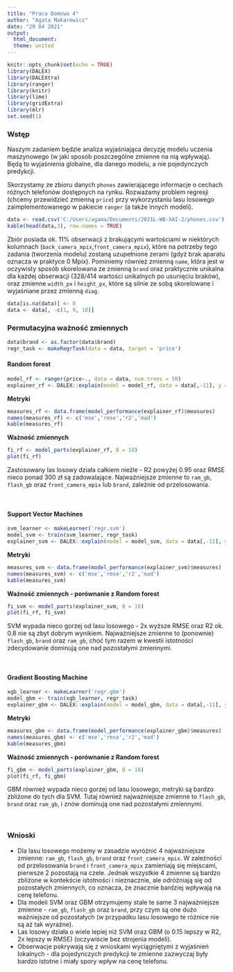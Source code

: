 ```yaml
---
title: "Praca Domowa 4"
author: "Agata Makarewicz"
date: "29 04 2021"
output: 
  html_document:
  theme: united
---
```


```r
knitr::opts_chunk$set(echo = TRUE)
library(DALEX)
library(DALEXtra)
library(ranger)
library(knitr)
library(lime)
library(gridExtra)
library(mlr)
set.seed(1)
```

### Wstęp 

Naszym zadaniem będzie analiza wyjaśniająca decyzję modelu uczenia maszynowego (w jaki sposób poszczególne zmienne na nią wpływają). Będą to wyjaśnienia globalne, dla danego modelu, a nie pojedynczych predykcji.

Skorzystamy ze zbioru danych `phones` zawierającego informacje o cechach różnych telefonów dostępnych na rynku. Rozważamy problem regresji (chcemy przewidzieć zmienną `price`) przy wykorzystaniu lasu losowego zaimplementowanego w pakiecie `ranger` (a także innych modeli).

```r
data <- read.csv('C:/Users/agama/Documents/2021L-WB-XAI-2/phones.csv')
kable(head(data,3), row.names = TRUE)
```

Zbiór posiada ok. 11% obserwacji z brakującymi wartościami w niektórych kolumnach (`back_camera_mpix`,`front_camera_mpix`), które na potrzeby tego zadania (tworzenia modelu) zostaną uzupełnione zerami (gdyż brak aparatu oznacza w praktyce 0 Mpix). Pominiemy również zmienną `name`, która jest w oczywisty sposób skorelowana ze zmienną `brand` oraz praktycznie unikalna dla każdej obserwacji (328/414 wartości unikalnych po usunięciu braków), oraz zmienne `width_px` i `height_px`, które są silnie ze sobą skorelowane i wyjaśniane przez zmienną `diag`.

```r
data[is.na(data)] <- 0 
data <- data[, -c(1, 9, 10)]
```

### Permutacyjna ważność zmiennych

```r
data$brand <- as.factor(data$brand)
regr_task <- makeRegrTask(data = data, target = 'price')
```

#### Random forest 

```r
model_rf <- ranger(price~., data = data, num.trees = 50)
explainer_rf <- DALEX::explain(model = model_rf, data = data[,-11], y = data$price) 
```

**Metryki**

```r
measures_rf <- data.frame(model_performance(explainer_rf)$measures)
names(measures_rf) <- c('mse','rmse','r2','mad')
kable(measures_rf)
```

**Ważność zmiennych**

```r
fi_rf <- model_parts(explainer_rf, B = 10)
plot(fi_rf)
```

Zastosowany las losowy działa całkiem nieźle - R2 powyżej 0.95 oraz RMSE nieco ponad 300 zł są zadowalające. Najważniejsze zmienne to `ram_gb`, `flash_gb` oraz `front_camera_mpix` lub `brand`, zależnie od przelosowania.

$~$

#### Support Vector Machines

```r
svm_learner <- makeLearner('regr.svm')
model_svm <- train(svm_learner, regr_task)
explainer_svm <- DALEX::explain(model = model_svm, data = data[,-11], y = data$price)
```

**Metryki**

```r
measures_svm <- data.frame(model_performance(explainer_svm)$measures)
names(measures_svm) <- c('mse','rmse','r2','mad')
kable(measures_svm)
```

**Ważność zmiennych - porównanie z Random forest**

```r
fi_svm <- model_parts(explainer_svm, B = 10)
plot(fi_rf, fi_svm)
```

SVM wypada nieco gorzej od lasu losowego - 2x wyższe RMSE oraz R2 ok. 0.8 nie są zbyt dobrym wynikiem. Najważniejsze zmienne to (ponownie) `flash_gb`, `brand` oraz `ram_gb`, choć tym razem w kwestii istotności zdecydowanie dominują one nad pozostałymi zmiennymi.

$~$

#### Gradient Boosting Machine

```r
xgb_learner <- makeLearner('regr.gbm')
model_gbm <- train(xgb_learner, regr_task)
explainer_gbm <- DALEX::explain(model = model_gbm, data = data[,-11], y = data$price)
```

**Metryki**

```r
measures_gbm <- data.frame(model_performance(explainer_gbm)$measures)
names(measures_gbm) <- c('mse','rmse','r2','mad')
kable(measures_gbm)
```

**Ważność zmiennych - porównanie z Random forest**

```r
fi_gbm <- model_parts(explainer_gbm, B = 10)
plot(fi_rf, fi_gbm)
```

GBM również wypada nieco gorzej od lasu losowego, metryki są bardzo zbliżone do tych dla SVM. Tutaj również najważniejsze zmienne to `flash_gb`, `brand` oraz `ram_gb`, i znów dominują one nad pozostałymi zmiennymi.

$~$

### Wnioski

* Dla lasu losowego możemy w zasadzie wyróżnić 4 najważniejsze zmienne: `ram_gb`, `flash_gb`, `brand` oraz `front_camera_mpix`. W zależności od przelosowania `brand` i `front_camera_mpix` zamieniają się miejscami, pierwsze 2 pozostają na czele. Jednak wszystkie 4 zmienne są bardzo zbliżone w kontekście istotności i nieznacznie, ale odróżniają się od pozostałych zmiennych, co oznacza, że znacznie bardziej wpływają na cenę telefonu.
* Dla modeli SVM oraz GBM otrzymujemy stale te same 3 najważniejsze zmienne - `ram_gb`, `flash_gb` oraz `brand`, przy czym są one dużo ważniejsze od pozostałych (w przypadku lasu losowego te różnice nie są aż tak wyraźne).
* Las losowy działa o wiele lepiej niż SVM oraz GBM (o 0.15 lepszy w R2, 2x lepszy w RMSE) (oczywiście bez strojenia modeli).
* Obserwacje pokrywają się z wnioskami wyciągniętymi z wyjaśnień lokalnych - dla pojedynczych predykcji te zmienne zazwyczaj były bardzo istotne i miały spory wpływ na cenę telefonu.

$~$